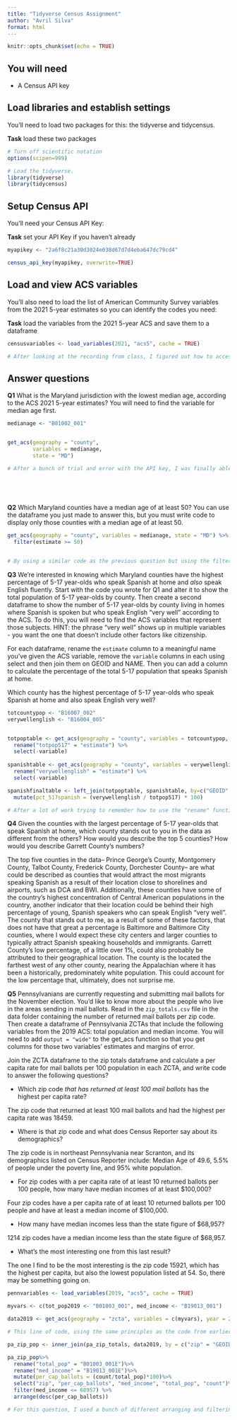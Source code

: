 ```yaml
---
title: "Tidyverse Census Assignment"
author: "Avril Silva"
format: html
---
```


```r
knitr::opts_chunk$set(echo = TRUE)
```

## You will need

-   A Census API key

## Load libraries and establish settings

You'll need to load two packages for this: the tidyverse and tidycensus.

**Task** load these two packages

```r
# Turn off scientific notation
options(scipen=999)

# Load the tidyverse.
library(tidyverse)
library(tidycensus)
```

## Setup Census API

You'll need your Census API Key:

**Task** set your API Key if you haven't already

```r

myapikey <- "2a6f8c21a30d3024e038d67d7d4eba647dc79cd4"

census_api_key(myapikey, overwrite=TRUE)
```

## Load and view ACS variables

You'll also need to load the list of American Community Survey variables from the 2021 5-year estimates so you can identify the codes you need:

**Task** load the variables from the 2021 5-year ACS and save them to a dataframe

```r

censusvariables <- load_variables(2021, "acs5", cache = TRUE)

# After looking at the recording from class, I figured out how to access the data from the tidycensus library and make a table by loading the variables from the 2021 data from a 5 year range. By looking at your code, I was able to replicate it to obtain the 2021 variables. 

```

## Answer questions

**Q1** What is the Maryland jurisdiction with the lowest median age, according to the ACS 2021 5-year estimates? You will need to find the variable for median age first. 

```r
medianage <- "B01002_001"


get_acs(geography = "county", 
        variables = medianage,
        state = "MD")

# After a bunch of trial and error with the API key, I was finally able to use a similar command used in class to get the median age variable and set its code to a newly named, "medianage" variable and sort it by counties in Maryland. As a result, you can find that the county, or jurisdiction, with the lowest median age in Maryland is Baltimore City, Maryland. 
        
        




```


**Q2** Which Maryland counties have a median age of at least 50? You can use the dataframe you just made to answer this, but you must write code to display only those counties with a median age of at least 50. 

```r
get_acs(geography = "county", variables = medianage, state = "MD") %>% 
  filter(estimate >= 50)


# By using a similar code as the previous question but using the filtering command, you can determine that Talbot County, Maryland and Worcester County, Maryland are the two counties that have a median age of at least 50 in Maryland. 


```


**Q3** We're interested in knowing which Maryland counties have the highest percentage of 5-17 year-olds who speak Spanish at home and *also* speak English fluently. Start with the code you wrote for Q1 and alter it to show the total population of 5-17 year-olds by county. Then create a second dataframe to show the number of 5-17 year-olds by county living in homes where Spanish is spoken but who speak English "very well" according to the ACS. To do this, you will need to find the ACS variables that represent those subjects. HINT: the phrase "very well" shows up in multiple variables - you want the one that doesn't include other factors like citizenship.

For each dataframe, rename the `estimate` column to a meaningful name you've given the ACS variable, remove the `variable` columns in each using select and then join them on GEOID and NAME. Then you can add a column to calculate the percentage of the total 5-17 population that speaks Spanish at home.

Which county has the highest percentage of 5-17 year-olds who speak Spanish at home and also speak English very well?

```r

totcountypop <- "B16007_002"
verywellenglish <- "B16004_005"


totpoptable <- get_acs(geography = "county", variables = totcountypop, state = "MD") %>%
  rename("totpop517" = "estimate") %>% 
  select(-variable)
  
spanishtable <- get_acs(geography = "county", variables = verywellenglish, state = "MD") %>%
  rename("verywellenglish" = "estimate") %>% 
  select(-variable)

spanishfinaltable <- left_join(totpoptable, spanishtable, by=c("GEOID" = "GEOID", "NAME" = "NAME")) %>%
  mutate(pct_517spanish = (verywellenglish / totpop517) * 100)

# After a lot of work trying to remember how to use the "rename" function, finding the right variables, and carefully joining the two tables, I was able to create two data frames and join them to create one comprehensive table in the end that tells us that the county with the highest percentage of 5-17 year-olds that speak Spanish and can also speak English "very well" is Prince George's County, Maryland with almost 19.5%. 


```


**Q4** Given the counties with the largest percentage of 5-17 year-olds that speak Spanish at home, which county stands out to you in the data as different from the others? How would you describe the top 5 counties? How would you describe Garrett County's numbers?

The top five counties in the data-- Prince George's County, Montgomery County, Talbot County, Frederick County, Dorchester County-- are what could be described as counties that would attract the most migrants speaking Spanish as a result of their location close to shorelines and airports, such as DCA and BWI. Additionally, these counties have some of the country's highest concentration of Central American populations in the country, another indicator that their location could be behind their high percentage of young, Spanish speakers who can speak English "very well". The county that stands out to me, as a result of some of these factors, that does not have that great a percentage is Baltimore and Baltimore City counties, where I would expect these city centers and larger counties to typically attract Spanish speaking households and immigrants. Garrett County's low percentage, of a little over 1%, could also  probably be attributed to their geographical location. The county is the located the farthest west of any other county, nearing the Appalachian where it has been a historically, predominately white population. This could account for the low percentage that, ultimately, does not surprise me. 


**Q5** Pennsylvanians are currently requesting and submitting mail ballots for the November election. You'd like to know more about the people who live in the areas sending in mail ballots. Read in the `zip_totals.csv` file in the data folder containing the number of returned mail ballots per zip code. Then create a dataframe of Pennsylvania ZCTAs that include the following variables from the 2019 ACS: total population and median income. You will need to add `output = "wide"` to the get_acs function so that you get columns for those two variables' estimates and margins of error.

Join the ZCTA dataframe to the zip totals dataframe and calculate a per capita rate for mail ballots per 100 population in each ZCTA, and write code to answer the following questions?

-   Which zip code *that has returned at least 100 mail ballots* has the highest per capita rate?

The zip code that returned at least 100 mail ballots and had the highest per capita rate was 18459. 

-   Where is that zip code and what does Census Reporter say about its demographics?

The zip code is in northeast Pennsylvania near Scranton, and its demographics listed on Census Reporter include: Median Age of 49.6, 5.5% of people under the poverty line, and 95% white population. 

-   For zip codes with a per capita rate of at least 10 returned ballots per 100 people, how many have median incomes of at least \$100,000?

Four zip codes have a per capita rate of at least 10 returned ballots per 100 people and have at least a median income of $100,000. 

-   How many have median incomes less than the state figure of \$68,957?

1214 zip codes have a median income less than the state figure of $68,957. 

-   What's the most interesting one from this last result?

The one I find to be the most interesting is the zip code 15921, which has the highest per capita, but also the lowest population listed at 54. So, there may be something going on. 

```r
pennvariables <- load_variables(2019, "acs5", cache = TRUE)

myvars <- c(tot_pop2019 <- "B01003_001", med_income <- "B19013_001")

data2019 <- get_acs(geography = "zcta", variables = c(myvars), year = 2019, survey = "acs5", state = "PA", output = "wide", )

# This line of code, using the same principles as the code from earlier, was easy to construct. The only issue I had, however, was in finding what order all of the inputs had to be put in order for the data to go through. It ended up taking me a long time as a result, but I got it in the end. 

```


```r

pa_zip_pop <- inner_join(pa_zip_totals, data2019, by = c("zip" = "GEOID"))

pa_zip_pop%>%
  rename("total_pop" = "B01003_001E")%>%
  rename("med_income" = "B19013_001E")%>%
  mutate(per_cap_ballots = (count/total_pop)*100)%>%
  select("zip", "per_cap_ballots", "med_income", "total_pop", "count")%>%
  filter(med_income <= 68957) %>% 
  arrange(desc(per_cap_ballots))

# For this question, I used a bunch of different arranging and filtering techniques to answer each of the questions above. To create the per capita column, however, I went back and looked at the video recording to see how to best approach columns that manipulate values in other columns, and applied a similar thought process here. It is kinda cool to see how many ways I can view a table to get exactly what values I am looking for, just by using the filtering, arranging, selecting, and mutating tools. 




```
